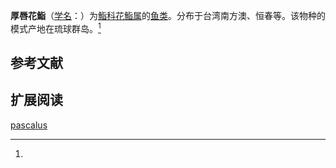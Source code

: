 {{Speciesbox
| name = 厚唇花鮨
| status = 
| status_system = 
| image = 
| genus = Anthias
| species = pascalus
| authority = Jordan et Tanaka, 1927<ref name='id7132'>{{cite web| url =http://www.bioinfo.cn/db05/BjdwSpecies.php?action=view&id=7132| title =厚唇花鮨| work =中国动物物种编目数据库| publisher =中国科学院微生物研究所| author =中国科学院动物研究所| accessdate =2009-04-16| deadurl =yes| archiveurl =https://web.archive.org/web/20160305012538/http://www.bioinfo.cn/db05/BjdwSpecies.php?action=view&id=7132| archivedate =2016-03-05}}</ref>
}}

'''厚唇花鮨'''（[[学名|学名]]：{{lang|la|''Anthias pascalus''}}）为[[鮨科|鮨科]][[花鮨属|花鮨属]]的[[鱼类|鱼类]]。分布于台湾南方澳、恒春等。该物种的模式产地在琉球群岛。<ref name='id7132'/>

== 参考文献 ==
{{reflist}}

== 扩展阅读 ==
{{refbegin}}
{{wikispecies-inline|Anthias pascalus|厚唇花鮨}}
{{refend}}
{{Taxonbar|from=Q10910999}}

[[Category:花鮨属|pascalus]]


{{鱸形目小作品}}